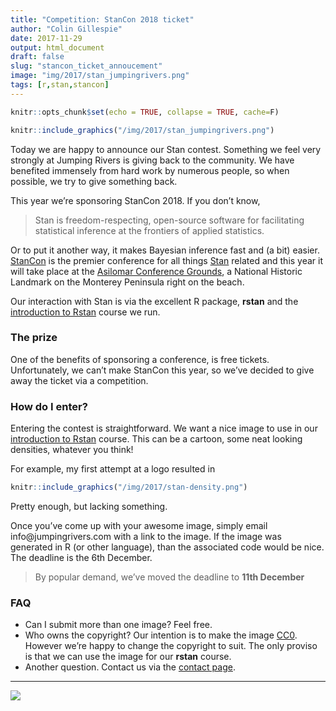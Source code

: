 ```yaml
---
title: "Competition: StanCon 2018 ticket"
author: "Colin Gillespie"
date: 2017-11-29
output: html_document
draft: false
slug: "stancon_ticket_annoucement"
image: "img/2017/stan_jumpingrivers.png"
tags: [r,stan,stancon]
---
```


```r
knitr::opts_chunk$set(echo = TRUE, collapse = TRUE, cache=F)
```

```r
knitr::include_graphics("/img/2017/stan_jumpingrivers.png") 
```

Today we are happy to announce our Stan contest. Something we feel very strongly
at Jumping Rivers is giving back to the community. We have benefited immensely from
hard work by numerous people, so when possible, we try to give something back.

This year we're sponsoring StanCon 2018. If you don't know, 

> Stan is freedom-respecting, open-source software for facilitating statistical inference at 
> the frontiers of applied statistics.

Or to put it another way, it makes Bayesian inference fast and (a bit) easier. 
[StanCon](http://mc-stan.org/events/stancon2018/) is the premier conference for all things 
[Stan](http://mc-stan.org/) related and this year it will take place at the [Asilomar Conference Grounds](http://www.visitasilomar.com/), a National Historic Landmark on the Monterey Peninsula right on the beach.

Our interaction with Stan is via the excellent R package, __rstan__ and the 
 [introduction to Rstan](https://www.jumpingrivers.com/courses/13_introductions-to-bayesian-inference-using-rstan?utm_source=blog&utm_medium=link&utm_campaign=stancon_comp) course we run.

### The prize

One of the benefits of sponsoring a conference, is free tickets. Unfortunately, we can't make 
StanCon this year, so we've decided to give away the ticket via a competition.

### How do I enter?

Entering the contest is straightforward. We want a nice image to use in our [introduction to Rstan](https://www.jumpingrivers.com/courses/13_introductions-to-bayesian-inference-using-rstan?utm_source=blog&utm_medium=link&utm_campaign=stancon_comp) course. This can be a cartoon, some neat looking densities, whatever you think!

For example, my first attempt at a logo resulted in 

```r
knitr::include_graphics("/img/2017/stan-density.png")
```

Pretty enough, but lacking something.

Once you've come up with your awesome image, simply email info@jumpingrivers.com with a link to the image. If the image was generated in R (or other language), than the associated code would be nice. The deadline is the 6th December.

> By popular demand, we've moved the deadline to __11th December__


### FAQ

  * Can I submit more than one image? Feel free.
  * Who owns the copyright? Our intention is to make the image [CC0](https://creativecommons.org/share-your-work/public-domain/cc0/).
  However we're happy to change the copyright to suit. The only proviso is that we can use the image for our
  __rstan__ course.
  * Another question. Contact us via the [contact page](/contact/).


---

[![](/img/logos/300_125.jpg)](https://www.jumpingrivers.com/?utm_source=blog&utm_medium=image&utm_campaign=stancon_comp)

